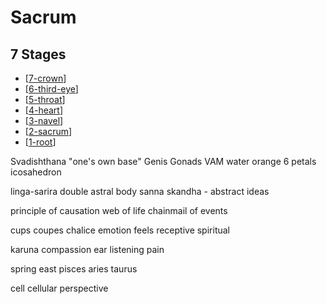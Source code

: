 # Sacrum

## 7 Stages

- [[7-crown]]
- [[6-third-eye]]
- [[5-throat]]
- [[4-heart]]
- [[3-navel]]
- [[2-sacrum]]
- [[1-root]]

Svadishthana "one's own base"
Genis Gonads
VAM
water
orange
6 petals
icosahedron

linga-sarira
double
astral body
sanna skandha - abstract ideas

principle of causation
web of life
chainmail of events

cups coupes chalice
emotion feels
receptive spiritual

karuna compassion
ear
listening
pain

spring
east
pisces
aries
taurus

cell
cellular perspective

[//begin]: # "Autogenerated link references for markdown compatibility"
[7-crown]: 7-crown "Crown"
[6-third-eye]: 6-third-eye "Third Eye"
[5-throat]: 5-throat "Throat"
[4-heart]: 4-heart "Heart"
[3-navel]: 3-navel "Navel"
[2-sacrum]: 2-sacrum "Sacrum"
[1-root]: 1-root "Root"
[//end]: # "Autogenerated link references"